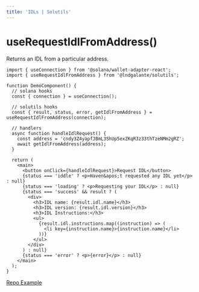```yaml
---
title: 'IDLs | Solutils'
---
```


# useRequestIdlFromAddress()

Returns an IDL from a particular address.

```tsx
import { useConnection } from '@solana/wallet-adapter-react';
import { useRequestIdlFromAddress } from '@lndgalante/solutils';

function DemoComponent() {
  // solana hooks
  const { connection } = useConnection();

  // solutils hooks
  const { result, status, error, getIdlFromAddress } = useRequestIdlFromAddress(connection);

  // handlers
  async function handleIdlRequest() {
    const address = 'cndy3Z4yapfJBmL3ShUp5exZKqR3z33thTzeNMm2gRZ';
    await getIdlFromAddress(address);
  }

  return (
    <main>
      <button onClick={handleIdlRequest}>Request IDL</button>
      {status === 'iddle' ? <p>Haven&apos;t requested any IDL yet</p> : null}
      {status === 'loading' ? <p>Requesting your IDL</p> : null}
      {status === 'success' && result ? (
        <div>
          <h3>IDL name: {result.idl.name}</h3>
          <h3>IDL version: {result.idl.version}</h3>
          <h3>IDL Instructions:</h3>
          <ul>
            {result.idl.instructions.map((instruction) => (
              <li key={instruction.name}>{instruction.name}</li>
            ))}
          </ul>
        </div>
      ) : null}
      {status === 'error' ? <p>{error}</p> : null}
    </main>
  );
}
```

[Repo Example](https://github.com/lndgalante/solutils/tree/main/docs/examples/hooks/use-request-idl-from-address)
